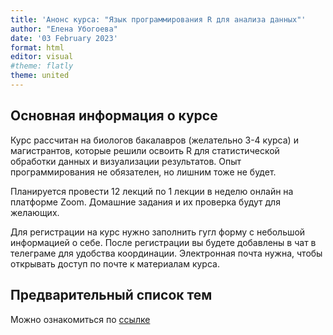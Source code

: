 ```yaml
---
title: 'Анонс курса: "Язык программирования R для анализа данных"'
author: "Елена Убогоева"
date: '03 February 2023'
format: html
editor: visual
#theme: flatly
theme: united
---
```


## Основная информация о курсе

Курс рассчитан на биологов бакалавров (желательно 3-4 курса) и магистрантов, которые решили освоить R для статистической обработки данных и визуализации результатов. Опыт программирования не обязателен, но лишним тоже не будет.

Планируется провести 12 лекций по 1 лекции в неделю онлайн на платформе Zoom. Домашние задания и их проверка будут для желающих.

Для регистрации на курс нужно заполнить гугл форму с небольшой информацией о себе. После регистрации вы будете добавлены в чат в телеграме для удобства координации. Электронная почта нужна, чтобы открывать доступ по почте к материалам курса.

## Предварительный список тем

Можно ознакомиться по [ссылке](https://docs.google.com/document/d/1lRuwQOW2FxIQfBJBg_4soNn-i3zFxYr8/edit#heading=h.gjdgxs)
